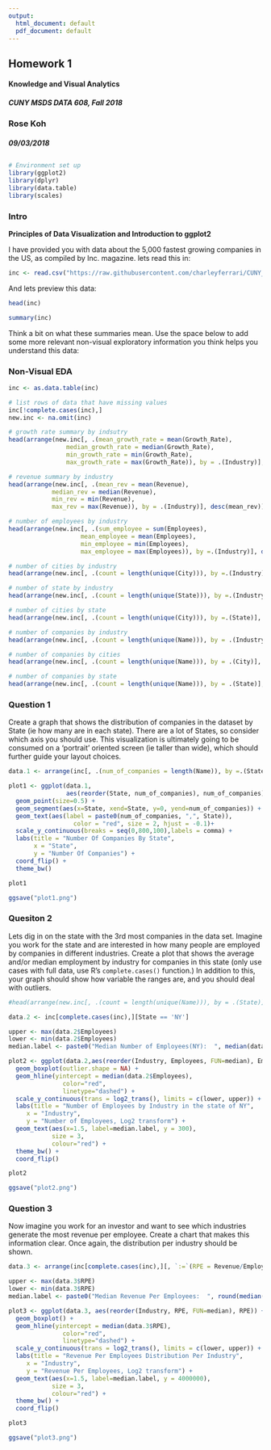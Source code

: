 ```yaml
---
output:
  html_document: default
  pdf_document: default
---
```


<style>
p.comment {
background-color: #DBDBDB;
padding: 10px;
border: 1px solid black;
margin-left: 25px;
border-radius: 5px;
font-style: italic;
}
</style>

<div class='alert alert-info'>
## Homework 1
#### Knowledge and Visual Analytics
##### CUNY MSDS DATA 608, Fall 2018

### Rose Koh
##### 09/03/2018
</div>

## {.tabset}

```r
# Environment set up
library(ggplot2)
library(dplyr)
library(data.table)
library(scales)
```

### Intro

**Principles of Data Visualization and Introduction to ggplot2**

I have provided you with data about the 5,000 fastest growing companies in the US, as compiled by Inc. magazine. lets read this in:

```r

inc <- read.csv("https://raw.githubusercontent.com/charleyferrari/CUNY_DATA_608/master/module1/Data/inc5000_data.csv", header= TRUE)

```

And lets preview this data:

```r

head(inc)

```
```r

summary(inc)

```

Think a bit on what these summaries mean. Use the space below to add some more relevant non-visual exploratory information you think helps you understand this data:

### Non-Visual EDA
```r
inc <- as.data.table(inc)

# list rows of data that have missing values 
inc[!complete.cases(inc),]
new.inc <- na.omit(inc)

# growth rate summary by indsutry
head(arrange(new.inc[, .(mean_growth_rate = mean(Growth_Rate),
                median_growth_rate = median(Growth_Rate),
                min_growth_rate = min(Growth_Rate),
                max_growth_rate = max(Growth_Rate)), by = .(Industry)], desc(mean_growth_rate)),10)

# revenue summary by industry
head(arrange(new.inc[, .(mean_rev = mean(Revenue),
            median_rev = median(Revenue),
            min_rev = min(Revenue),
            max_rev = max(Revenue)), by = .(Industry)], desc(mean_rev)),10)

# number of employees by industry
head(arrange(new.inc[, .(sum_employee = sum(Employees),
                    mean_employee = mean(Employees),
                    min_employee = min(Employees),
                    max_employee = max(Employees)), by =.(Industry)], desc(sum_employee)),10)

# number of cities by industry
head(arrange(new.inc[, .(count = length(unique(City))), by =.(Industry)], desc(count)),10)

# number of state by industry
head(arrange(new.inc[, .(count = length(unique(State))), by =.(Industry)], desc(count)),10)

# number of cities by state
head(arrange(new.inc[, .(count = length(unique(City))), by =.(State)], desc(count)),10)

# number of companies by industry
head(arrange(new.inc[, .(count = length(unique(Name))), by = .(Industry)], desc(count)),10)

# number of companies by cities
head(arrange(new.inc[, .(count = length(unique(Name))), by = .(City)], desc(count)),10)

# number of companies by state
head(arrange(new.inc[, .(count = length(unique(Name))), by = .(State)], desc(count)),10)
```

### Question 1

Create a graph that shows the distribution of companies in the dataset by State (ie how many are in each state). There are a lot of States, so consider which axis you should use. This visualization is ultimately going to be consumed on a 'portrait' oriented screen (ie taller than wide), which should further guide your layout choices.

```r
data.1 <- arrange(inc[, .(num_of_companies = length(Name)), by =.(State)], desc(num_of_companies))

plot1 <- ggplot(data.1, 
                aes(reorder(State, num_of_companies), num_of_companies)) +
  geom_point(size=0.5) + 
  geom_segment(aes(x=State, xend=State, y=0, yend=num_of_companies)) +
  geom_text(aes(label = paste0(num_of_companies, ",", State)),
                  color = "red", size = 2, hjust = -0.1)+
  scale_y_continuous(breaks = seq(0,800,100),labels = comma) +
  labs(title = "Number Of Companies By State",
       x = "State",
       y = "Number Of Companies") +
  coord_flip() +
  theme_bw()

plot1
```

```r
ggsave("plot1.png")
```

### Quesiton 2

Lets dig in on the state with the 3rd most companies in the data set. Imagine you work for the state and are interested in how many people are employed by companies in different industries. Create a plot that shows the average and/or median employment by industry for companies in this state (only use cases with full data, use R's `complete.cases()` function.) In addition to this, your graph should show how variable the ranges are, and you should deal with outliers.

```r
#head(arrange(new.inc[, .(count = length(unique(Name))), by = .(State)], desc(count)),3)

data.2 <- inc[complete.cases(inc),][State == 'NY']

upper <- max(data.2$Employees)
lower <- min(data.2$Employees)
median.label <- paste0("Median Number of Employees(NY):  ", median(data.2$Employees))

plot2 <- ggplot(data.2,aes(reorder(Industry, Employees, FUN=median), Employees)) +
  geom_boxplot(outlier.shape = NA) +
  geom_hline(yintercept = median(data.2$Employees),
               color="red", 
               linetype="dashed") +
  scale_y_continuous(trans = log2_trans(), limits = c(lower, upper)) +
  labs(title = "Number of Employees by Industry in the state of NY",
     x = "Industry",
     y = "Number of Employees, Log2 transform") +
  geom_text(aes(x=1.5, label=median.label, y = 300), 
            size = 3,
            colour="red") +
  theme_bw() + 
  coord_flip()

plot2
```

```r
ggsave("plot2.png")
```

### Question 3

Now imagine you work for an investor and want to see which industries generate the most revenue per employee. Create a chart that makes this information clear. Once again, the distribution per industry should be shown.

```r
data.3 <- arrange(inc[complete.cases(inc),][, `:=`(RPE = Revenue/Employees)], desc(RPE))

upper <- max(data.3$RPE)
lower <- min(data.3$RPE)
median.label <- paste0("Median Revenue Per Employees:  ", round(median(data.3$RPE),2))

plot3 <- ggplot(data.3, aes(reorder(Industry, RPE, FUN=median), RPE)) +
  geom_boxplot() +
  geom_hline(yintercept = median(data.3$RPE),
               color="red", 
               linetype="dashed") +
  scale_y_continuous(trans = log2_trans(), limits = c(lower, upper)) +
  labs(title = "Revenue Per Employees Distribution Per Industry",
     x = "Industry",
     y = "Revenue Per Employees, Log2 transform") +
  geom_text(aes(x=1.5, label=median.label, y = 4000000), 
            size = 3,
            colour="red") +
  theme_bw() +
  coord_flip()

plot3
```

```r
ggsave("plot3.png")
```


